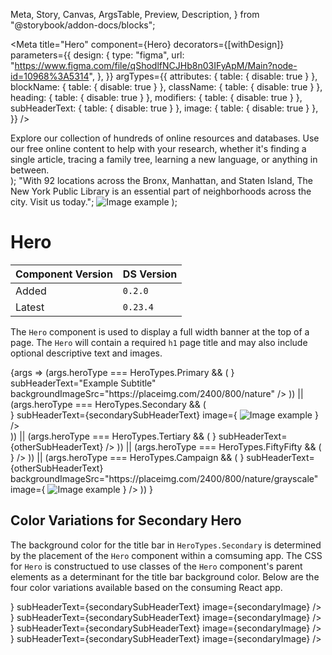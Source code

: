   Meta,
  Story,
  Canvas,
  ArgsTable,
  Preview,
  Description,
} from "@storybook/addon-docs/blocks";


<Meta
  title="Hero"
  component={Hero}
  decorators={[withDesign]}
  parameters={{
    design: {
      type: "figma",
      url:
        "https://www.figma.com/file/qShodlfNCJHb8n03IFyApM/Main?node-id=10968%3A5314",
    },
  }}
  argTypes={{
    attributes: { table: { disable: true } },
    blockName: { table: { disable: true } },
    className: { table: { disable: true } },
    heading: { table: { disable: true } },
    modifiers: { table: { disable: true } },
    subHeaderText: { table: { disable: true } },
    image: { table: { disable: true } },
  }}
/>

  <div className="hero__body-text">
    Explore our collection of hundreds of online resources and databases. Use
    our free online content to help with your research, whether it's finding a
    single article, tracing a family tree, learning a new language, or anything
    in between.
  </div>
);
  "With 92 locations across the Bronx, Manhattan, and Staten Island, The New York Public Library is an essential part of neighborhoods across the city. Visit us today.";
  <Image
    src="https://placeimg.com/800/400/animals"
    blockName="hero"
    alt="Image example"
  />
);

# Hero

| Component Version | DS Version |
| ----------------- | ---------- |
| Added             | `0.2.0`    |
| Latest            | `0.23.4`   |

<Description of={Hero} />

The `Hero` component is used to display a full width banner at the top of a page. The `Hero` will contain a required `h1` page title and may also include optional descriptive text and images.

<Preview withToolbar>
  <Story
    name="Hero Props"
    args={{
      heroType: HeroTypes.Primary,
    }}
  >
    {args =>
      (args.heroType === HeroTypes.Primary && (
        <Hero
          {...args}
          heading={
            <Heading level={1} id="1" text="Hero Primary" blockName="hero" />
          }
          subHeaderText="Example Subtitle"
          backgroundImageSrc="https://placeimg.com/2400/800/nature"
        />
      )) ||
      (args.heroType === HeroTypes.Secondary && (
        <div className={"nypl-ds nypl--books-and-more"}>
          <Hero
            {...args}
            heading={
              <Heading
                level={1}
                id="1"
                text="Hero Secondary"
                blockName="hero"
              />
            }
            subHeaderText={secondarySubHeaderText}
            image={
              <Image
                src="https://placeimg.com/800/400/animals"
                blockName="hero"
                alt="Image example"
              />
            }
          />
        </div>
      )) ||
      (args.heroType === HeroTypes.Tertiary && (
        <Hero
          {...args}
          heading={
            <Heading level={1} id="1" text="Hero Tertiary" blockName="hero" />
          }
          subHeaderText={otherSubHeaderText}
        />
      )) ||
      (args.heroType === HeroTypes.FiftyFifty && (
        <Hero
          {...args}
          subHeaderText={otherSubHeaderText}
          image={
            <Image
              src="https://placeimg.com/600/200/animals"
              blockName="hero"
              alt="Image example"
            />
          }
        />
      )) ||
      (args.heroType === HeroTypes.Campaign && (
        <Hero
          {...args}
          heading={
            <Heading level={1} id="1" text="Hero Campaign" blockName="hero" />
          }
          subHeaderText={otherSubHeaderText}
          backgroundImageSrc="https://placeimg.com/2400/800/nature/grayscale"
          image={
            <Image
              src="https://placeimg.com/800/400/animals"
              blockName="hero"
              alt="Image example"
            />
          }
        />
      ))
    }
  </Story>
</Preview>

<ArgsTable story="Hero Props" />

## Color Variations for Secondary Hero

The background color for the title bar in `HeroTypes.Secondary` is determined by the placement of the `Hero` component within a comsuming app. The CSS for `Hero` is constructued to use classes of the `Hero` component's parent elements as a determinant for the title bar background color. Below are the four color variations available based on the consuming React app.

<Canvas>
  <Story name="Color Variations for Secondary Hero">
    <div className={"nypl-ds nypl--books-and-more"}>
      <Hero
        heroType={HeroTypes.Secondary}
        heading={
          <Heading level={1} id="1" text={"Books and More"} blockName="hero" />
        }
        subHeaderText={secondarySubHeaderText}
        image={secondaryImage}
      />
    </div>
  </Story>
</Canvas>

<Canvas>
  <div className={"nypl-ds nypl--locations"}>
    <Hero
      heroType={HeroTypes.Secondary}
      heading={<Heading level={1} id="1" text={"Locations"} blockName="hero" />}
      subHeaderText={secondarySubHeaderText}
      image={secondaryImage}
    />
  </div>
</Canvas>

<Canvas>
  <div className={"nypl-ds nypl--research"}>
    <Hero
      heroType={HeroTypes.Secondary}
      heading={<Heading level={1} id="1" text={"Research"} blockName="hero" />}
      subHeaderText={secondarySubHeaderText}
      image={secondaryImage}
    />
  </div>
</Canvas>

<Canvas>
  <div className={"nypl-ds nypl--whats-on"}>
    <Hero
      heroType={HeroTypes.Secondary}
      heading={<Heading level={1} id="1" text={"What's On"} blockName="hero" />}
      subHeaderText={secondarySubHeaderText}
      image={secondaryImage}
    />
  </div>
</Canvas>

